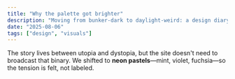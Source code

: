 ```yaml
---
title: "Why the palette got brighter"
description: "Moving from bunker-dark to daylight-weird: a design diary."
date: "2025-08-06"
tags: ["design", "visuals"]
---
```


The story lives between utopia and dystopia, but the site doesn't need to broadcast that binary.
We shifted to **neon pastels**—mint, violet, fuchsia—so the tension is felt, not labeled.
